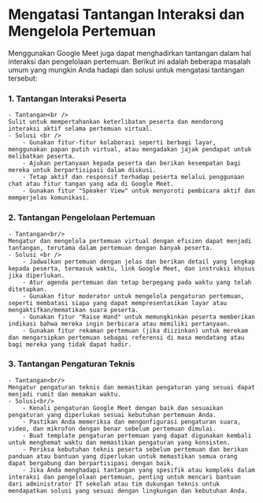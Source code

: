 # Mengatasi Tantangan Interaksi dan Mengelola Pertemuan
Menggunakan Google Meet juga dapat menghadirkan tantangan dalam hal interaksi dan pengelolaan 
pertemuan. Berikut ini adalah beberapa masalah umum yang mungkin Anda hadapi dan solusi untuk 
mengatasi tantangan tersebut:

### 1. Tantangan Interaksi Peserta

    - Tantangan<br />
    Sulit untuk mempertahankan keterlibatan peserta dan mendorong interaksi aktif selama pertemuan virtual.
    - Solusi <br />
        - Gunakan fitur-fitur kolaborasi seperti berbagi layar, menggunakan papan putih virtual, atau mengadakan jajak pendapat untuk melibatkan peserta.
        - Ajukan pertanyaan kepada peserta dan berikan kesempatan bagi mereka untuk berpartisipasi dalam diskusi.
        - Tetap aktif dan responsif terhadap peserta melalui penggunaan chat atau fitur tangan yang ada di Google Meet.
        - Gunakan fitur "Speaker View" untuk menyoroti pembicara aktif dan memperjelas komunikasi.
### 2. Tantangan Pengelolaan Pertemuan

    - Tantangan<br/>
    Mengatur dan mengelola pertemuan virtual dengan efisien dapat menjadi tantangan, terutama dalam pertemuan dengan banyak peserta.
    - Solusi <br />
        - Jadwalkan pertemuan dengan jelas dan berikan detail yang lengkap kepada peserta, termasuk waktu, link Google Meet, dan instruksi khusus jika diperlukan.
        - Atur agenda pertemuan dan tetap berpegang pada waktu yang telah ditetapkan.
        - Gunakan fitur moderator untuk mengelola pengaturan pertemuan, seperti membatasi siapa yang dapat mempresentasikan layar atau mengaktifkan/mematikan suara peserta.
        - Gunakan fitur "Raise Hand" untuk memungkinkan peserta memberikan indikasi bahwa mereka ingin berbicara atau memiliki pertanyaan.
        - Gunakan fitur rekaman pertemuan (jika diizinkan) untuk merekam dan mengarsipkan pertemuan sebagai referensi di masa mendatang atau bagi mereka yang tidak dapat hadir.
### 3. Tantangan Pengaturan Teknis

    - Tantangan<br/>
    Mengatur pengaturan teknis dan memastikan pengaturan yang sesuai dapat menjadi rumit dan memakan waktu.
    - Solusi<br/>
        - Kenali pengaturan Google Meet dengan baik dan sesuaikan pengaturan yang diperlukan sesuai kebutuhan pertemuan Anda.
        - Pastikan Anda memeriksa dan mengonfigurasi pengaturan suara, video, dan mikrofon dengan benar sebelum pertemuan dimulai.
        - Buat template pengaturan pertemuan yang dapat digunakan kembali untuk menghemat waktu dan memastikan pengaturan yang konsisten.
        - Periksa kebutuhan teknis peserta sebelum pertemuan dan berikan panduan atau bantuan yang diperlukan untuk memastikan semua orang dapat bergabung dan berpartisipasi dengan baik.
        - Jika Anda menghadapi tantangan yang spesifik atau kompleks dalam interaksi dan pengelolaan pertemuan, penting untuk mencari bantuan dari administrator IT sekolah atau tim dukungan teknis untuk mendapatkan solusi yang sesuai dengan lingkungan dan kebutuhan Anda.
